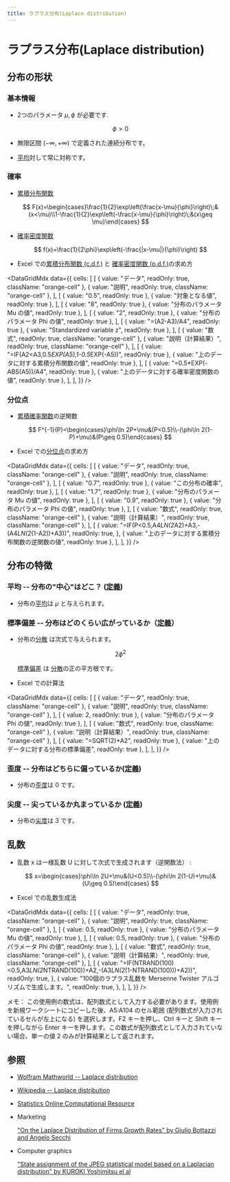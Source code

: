 ```yaml
---
title: ラプラス分布(Laplace distribution)
---
```



# ラプラス分布(Laplace distribution)

## 分布の形状

### 基本情報

- 2つのパラメータ $\mu, \phi$ が必要です.

  $$
  \phi>0
  $$

- 無限区間 $(-\infty,+\infty)$ で定義された連続分布です。
- [平均](https://www.ntrand.com/jp/glossary/#local_mean)対して常に対称です。

### 確率

- [累積分布関数](https://www.ntrand.com/jp/glossary/#local_cumulative)

  $$
  F(x)=\begin{cases}\frac{1}{2}\exp\left(\frac{x-\mu}{\phi}\right)\;&(x<\mu)\\1-\frac{1}{2}\exp\left(-\frac{x-\mu}{\phi}\right)\;&(x\geq \mu)\end{cases}
  $$

- [確率密度関数](https://www.ntrand.com/jp/glossary/#local_probability)

  $$
  f(x)=\frac{1}{2\phi}\exp\left(-\frac{|x-\mu|}{\phi}\right)
  $$

- Excel での[累積分布関数 (c.d.f.)](https://www.ntrand.com/jp/glossary/#local_cumulative) と [確率密度関数 (p.d.f.)](https://www.ntrand.com/jp/glossary/#local_Probability)の求め方

<DataGridMdx
  data={{
    cells: [
      [
        { value: "データ", readOnly: true, className: "orange-cell" },
        { value: "説明", readOnly: true, className: "orange-cell" },
      ],
      [
        { value: "0.5", readOnly: true },
        { value: "対象となる値", readOnly: true },
      ],
      [
        { value: "8", readOnly: true },
        { value: "分布のパラメータ Mu の値", readOnly: true },
      ],
      [
        { value: "2", readOnly: true },
        { value: "分布のパラメータ Phi の値", readOnly: true },
      ],
      [
        { value: "=(A2-A3)/A4", readOnly: true },
        { value: "Standardized variable z", readOnly: true },
      ],
      [
        { value: "数式", readOnly: true, className: "orange-cell" },
        { value: "説明（計算結果）", readOnly: true, className: "orange-cell" },
      ],
      [
        { value: "=IF(A2<A3,0.5*EXP(A5),1-0.5*EXP(-A5))", readOnly: true },
        { value: "上のデータに対する累積分布関数の値", readOnly: true },
      ],
      [
        { value: "=0.5*EXP(-ABS(A5))/A4", readOnly: true },
        { value: "上のデータに対する確率密度関数の値", readOnly: true },
      ],
    ],
  }}
/>

### 分位点

- [累積確率関数](https://www.ntrand.com/jp/glossary/#local_cumulative)の逆関数

  $$
  F^{-1}(P)=\begin{cases}\phi\ln 2P+\mu&(P<0.5)\\-(\phi\ln 2(1-P)+\mu)&(P\geq 0.5)\end{cases}
  $$

- Excel での[分位点](https://www.ntrand.com/jp/glossary/#local_quantile)の求め方

<DataGridMdx
  data={{
    cells: [
      [
        { value: "データ", readOnly: true, className: "orange-cell" },
        { value: "説明", readOnly: true, className: "orange-cell" },
      ],
      [
        { value: "0.7", readOnly: true },
        { value: "この分布の確率", readOnly: true },
      ],
      [
        { value: "1.7", readOnly: true },
        { value: "分布のパラメータ Mu の値", readOnly: true },
      ],
      [
        { value: "0.9", readOnly: true },
        { value: "分布のパラメータ Phi の値", readOnly: true },
      ],
      [
        { value: "数式", readOnly: true, className: "orange-cell" },
        { value: "説明（計算結果）", readOnly: true, className: "orange-cell" },
      ],
      [
        {
          value: "=IF(P<0.5,A4*LN(2*A2)+A3,-(A4*LN(2*(1-A2))+A3))",
          readOnly: true,
        },
        { value: "上のデータに対する累積分布関数の逆関数の値", readOnly: true },
      ],
    ],
  }}
/>

## 分布の特徴

### 平均 -- 分布の"中心"はどこ？ ([定義](https://www.ntrand.com/jp/glossary/#local_mean))

- 分布の[平均](https://www.ntrand.com/jp/glossary/#local_mean)は $\mu$ と与えられます。

### 標準偏差 -- 分布はどのくらい広がっているか（[定義](https://www.ntrand.com/jp/glossary/#local_standard_deviation)）

- 分布の[分散](https://www.ntrand.com/jp/glossary/#local_variance) は次式で与えられます。

  $$
  2\phi^2
  $$

  [標準偏差](https://www.ntrand.com/jp/glossary/#local_standard_deviation) は [分散](https://www.ntrand.com/jp/glossary/#local_variance)の正の平方根です。

- Excel での計算法

<DataGridMdx
  data={{
    cells: [
      [
        { value: "データ", readOnly: true, className: "orange-cell" },
        { value: "説明", readOnly: true, className: "orange-cell" },
      ],
      [
        { value: 2, readOnly: true },
        { value: "分布のパラメータ Phi の値", readOnly: true },
      ],
      [
        { value: "数式", readOnly: true, className: "orange-cell" },
        { value: "説明（計算結果）", readOnly: true, className: "orange-cell" },
      ],
      [
        { value: "=SQRT(2)*A2", readOnly: true },
        { value: "上のデータに対する分布の標準偏差", readOnly: true },
      ],
    ],
  }}
/>

### 歪度 -- 分布はどちらに偏っているか([定義](https://www.ntrand.com/jp/glossary/#local_skewness))

- 分布の[歪度](https://www.ntrand.com/jp/glossary/#local_skewness)は $0$ です。

### 尖度 -- 尖っているか丸まっているか ([定義](https://www.ntrand.com/jp/glossary/#local_kurtosis))

- 分布の[尖度](https://www.ntrand.com/jp/glossary/#local_kurtosis)は $3$ です。

## 乱数

- 乱数 x は一様乱数 U に対して次式で生成されます（逆関数法） :

  $$
  x=\begin{cases}\phi\ln 2U+\mu&(U<0.5)\\-(\phi\ln 2(1-U)+\mu)&(U\geq 0.5)\end{cases}
  $$

- Excel での乱数生成法

<DataGridMdx
  data={{
    cells: [
      [
        { value: "データ", readOnly: true, className: "orange-cell" },
        { value: "説明", readOnly: true, className: "orange-cell" },
      ],
      [
        { value: 0.5, readOnly: true },
        { value: "分布のパラメータ Mu の値", readOnly: true },
      ],
      [
        { value: 0.5, readOnly: true },
        { value: "分布のパラメータ Phi の値", readOnly: true },
      ],
      [
        { value: "数式", readOnly: true, className: "orange-cell" },
        { value: "説明（計算結果）", readOnly: true, className: "orange-cell" },
      ],
      [
        {
          value:
            "=IF(NTRAND(100)<0.5,A3*LN(2*NTRAND(100))+A2,-(A3*LN(2*(1-NTRAND(100)))+A2))",
          readOnly: true,
        },
        {
          value:
            "100個のラプラス乱数を Mersenne Twister アルゴリズムで生成します。",
          readOnly: true,
        },
      ],
    ],
  }}
/>

メモ： この使用例の数式は、配列数式として入力する必要があります。使用例を新規ワークシートにコピーした後、A5:A104 のセル範囲 (配列数式が入力されているセルが左上になる) を選択します。F2 キーを押し、Ctrl キーと Shift キーを押しながら Enter キーを押します。この数式が配列数式として入力されていない場合、単一の値 2 のみが計算結果として返されます。

## 参照

- [Wolfram Mathworld -- Laplace distribution](http://mathworld.wolfram.com/LaplaceDistribution.html)
- [Wikipedia -- Laplace distribution](http://en.wikipedia.org/wiki/Laplace_distribution)
- [Statistics Online Computational Resource](http://www.socr.ucla.edu/htmls/SOCR_Distributions.html)
- Marketing

  ["On the Laplace Distribution of Firms Growth Rates" by Giulio Bottazzi and Angelo Secchi](http://ideas.repec.org/p/ssa/lemwps/2002-20.html)

- Computer graphics

  ["State assignment of the JPEG statistical model based on a Laplacian distribution" by KUROKI Yoshimitsu el al](http://ci.nii.ac.jp/naid/110003706110/)
